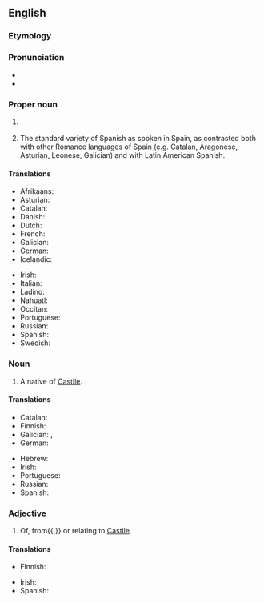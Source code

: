 ==English==
{{wikipedia}}

===Etymology===
{{af|en|Castile|-ian}}

===Pronunciation===
* {{IPA|en|/kəˈstɪljən/}}
* {{audio|en|en-us-Castilian.ogg|Audio (US)}}

===Proper noun===
{{en-proper noun}}

# {{lb|en|generally}} {{synonym of|en|Spanish}} {{q|the language}}
# {{lb|en|more specifically}} The standard variety of Spanish as spoken in Spain, as contrasted both with other Romance languages of Spain (e.g. Catalan, Aragonese, Asturian, Leonese, Galician) and with Latin American Spanish.
#: {{syn|en|Castilian Spanish}}

====Translations====
{{trans-see|Spanish}}

{{trans-top|standard variety of European Spanish}}
* Afrikaans: {{t|af|Kastiliaans}}
* Asturian: {{t+|ast|castellanu|m}}
* Catalan: {{t+|ca|castellà}}
* Danish: {{t|da|castiliansk}}
* Dutch: {{t+|nl|Castiliaans|n}}
* French: {{t+|fr|castillan}}
* Galician: {{t+|gl|castelán|m}}
* German: {{t+|de|Kastilisch|n}}
* Icelandic: {{t|is|kastilíska|f}}
{{trans-mid}}
* Irish: {{t|ga|Caistílis|f}}
* Italian: {{t+|it|castigliano|m}}
* Ladino: {{t|lad|kasteyano}}
* Nahuatl: {{t|nah|Caxtillahtōlli}}
* Occitan: {{t+|oc|castelhan|m}}
* Portuguese: {{t+|pt|castelhano|m}}
* Russian: {{t+|ru|кастильский|m}} {{qualifier|язы́к}}
* Spanish: {{t+|es|castellano|m}}
* Swedish: {{t|sv|kastillianska}}
{{trans-bottom}}

===Noun===
{{en-noun}}

# A native of [[Castile]].

====Translations====
{{trans-top|native of Castile}}
* Catalan: {{t+|ca|castellà|m}}
* Finnish: {{t|fi|kastilialainen}}
* Galician: {{t+|gl|castelán|m}}, {{t|gl|castelá|f}}
* German: {{t|de|Kastilianer|m}}
{{trans-mid}}
* Hebrew: {{t|he|קסטילי}}
* Irish: {{t|ga|Caistíleach|m}}
* Portuguese: {{t+|pt|castelhano|m}}
* Russian: {{t|ru|касти́лец|m}}
* Spanish: {{t+|es|castellano|m}}
{{trans-bottom}}

===Adjective===
{{en-adj|-}}

# Of, from{{,}} or relating to [[Castile]].

====Translations====
{{trans-top|relating to Castile}}
* Finnish: {{t|fi|kastilialainen}}
{{trans-mid}}
* Irish: {{t|ga|Caistíleach}}
* Spanish: {{t+|es|castellano}}
{{trans-bottom}}